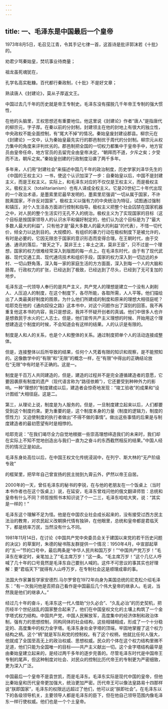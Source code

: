 ```yaml
---
---
---
```

title: 一、毛泽东是中国最后一个皇帝
---



1973年8月5日，毛召见江青，令其手记七律一首，这首诗是批评郭沫若《十批》的。

劝君少骂秦始皇，焚坑事业待商量；

祖龙虽死魂犹在，

孔学名高实粃糠。百代都行秦政制，《十批》不是好文章；

熟读唐人《封建论》，莫从子厚返文王。

中国过去几千年的历史就是帝王专制史。毛泽东没有摆脱几千年帝王专制的强大惯性，

在他的头脑里，王权思想还有重要地位。他这里说《封建论》作者“唐人”是指唐代的柳宗元，字子厚。在秦以前的分封制，封建领主在他的封地上有很大的独立性，中央政权不能全面控制，有“尾大不掉”的情况。秦始皇废封建设郡县。柳宗元在《封建论》一文中，认为秦始皇最先实行的郡邑制优于周代的分封制。柳宗元从权力集中的角度来评判优劣的。郡邑制把全国的一切权力都集中于皇帝手中，地方官员由皇帝任命，地方官员的去留完全由皇帝决定，“朝拜而不道，夕斥之矣；夕受而不法，朝斥之矣。”秦始皇创建的行政制度沿袭了两千多年。

多年来，人们用“封建社会”来描述中国几千年的政治制度，历史学家刘泽华先生的《中国的王权主义》一书，使这个认识加深了一步：自秦始皇以后，中国不是封建主义，而是王权主义。实际上，和毛泽东对应的不仅仅是王权主义，而是极权主义。极权主义（totalitarianism）也有人译成全权主义。它是20世纪二十年代出现的一个政治术语，是墨索里尼最早发明的，墨索里尼强调“一切从属于国家，不许脱离国家，不许反对国家”。极权主义以强有力的中央统治为特征，试图通过强制和镇压，对个人生活各方面进行控制和指导。极权主义把整个社会囚禁在国家机器之中，对人民的整个生活实行无孔不入的统治。极权主义为了实现国家的目标（这个目标是按国家领导人的认识水平和偏好制定的，他们认为这个目标是为了“最大多数人最大的利益”，只有他才是“最大多数人的最大的利益”的代表），不惜一切代价，倾全力以达到目的。大规模的、有组织的暴力行动在极权制度下是被允许的，有时是必要的，它因无限忠于国家的意识形态而变得合理。在王朝时代，由于交通、通讯的落后，“普天之下，莫非王土；率土之滨，莫非王臣”，只不过是一个理想，国家的权力很难经常深入到版图的每一点上。在毛泽东时代，由于有了现代武器、现代交通工具、现代通讯技术和组织手段，国家的权力深入到一切边远的乡村、一切山野角落，深入每一家的家庭生活的方方面面，深入到每一个人的大脑和肠胃。行政权力的扩张，已经达到了极致，已经达到了尽头，已经到了无可复加的地步。

毛泽东这一代领导人奉行的是共产主义，共产党人的理想是建立一个没有人剥削人、人压迫人的制度，在这个制度下，各尽所能，各取所需，人人平等。他们描绘出了人类最美好制度的图景。为什么他们所建成的制度和原来的理想大相径庭呢？哈耶克在他的《通向奴役之路》这本书中，对这个问题作出了深刻的回答。我不再重复他这本书的内容，我只是想说，我并不怀疑开创者的真诚。他们中很多人也许是想救民于水火的仁人志士。但是，他们宣传共产主义理想的时候、开始用这个理想建造这个制度的时候，不会知道会有这样的结果。人的认识是有限的。

制度是人和人的关系，也是个人和整体的关系。通过制度把单个人的活动连接成整体。

但是，连接整体以后所导致的结果，任何个人凭着有限的知识和观察，是不能预知的。这像数学中的“有限”和“无限”的概念一样，在“有限”中得出的正确结论放在“无限”中有时是不正确的。这是一。

制度是千百万人共同建造的，但是，建造的过程并不是完全遵循建造者的意愿，它要因袭原有制度的遗产（现代语言称为“路径依赖”），它还要受到种种外力的影响。一种“理想的”制度建成以后，建造者会惊奇地发现：“竣工验收”的成果和“设计图纸”大相径庭。这是二。

第三，从理论上说，制度是为人服务的。但是，一旦制度建立起来以后，人们都要受到这个制度约束。更为重要的是，这个制度本身的力量（制度的逻辑力，制度的惯性力）又迫使制度的执行者做出“不得不做的事情”。做出这些事情的后果是与制度建造者的最初愿望有时是相悖的。

哈耶克说：“在我们竭尽全力自觉地根据一些崇高理想缔造我们的未来时，我们却在实际上不知不觉地创造出与我们一直为之奋斗的东西截然相反的结果。”中国人经历的情况正是如此。

毛泽东身处高位以后，在中国王权文化传统浸润中，在列宁、斯大林的“无产阶级专政”

的框架里，把早年自己曾宣扬的民主抛到九霄云外，俨然以帝王自居。

2000年的一天，曾任毛泽东的秘书的李锐，在与他的老朋友在一个饭桌上（当时本书作者也在这个饭桌上）说，在延安，毛泽东曾戏问他的俄文翻译师哲：总统和皇帝有什么不同？师哲按照书本知识说了个一二三，毛泽东哈哈大笑，说：“其实是一样的！”

毛泽东这个理解不足为怪。他是在中国农业社会成长起来的，没有接受过西方民主法治的教育，对农民起义改朝换代情有独钟，在他眼里，总统和皇帝都是君临天下，都是统率万民，当然没有什么不同。

1981年11月14日，在讨论《中国共产党中央委员会关于建国以来党的若干历史问题的决议》的草案时，朱德的秘书陈友群提供一个情况：1950年4月，中宣部起草的“五一”节的口号中，最后两条是“中华人民共和国万岁！”“中国共产党万岁！”毛泽东在审定时，亲笔加上了“毛主席万岁！”这一条。“毛主席万岁！”这个几亿人呼喊了几十年的口号竟然是毛泽东自己要别人喊的。这件不可思议的事其实也好理解：要“君临天下”就得有人山呼万岁，在专制社会这是顺理成章的事。

法国大作家兼哲学家安德烈.马尔罗曾在1972年向身为美国总统的尼克松介绍毛泽东：“有一次我问他是否把自己看作是中国最后几个伟大皇帝的继承人。毛说，当然我是他们的继承人。”

经过几十年的奋斗，毛泽东这一代人借助“分久必合”、“久乱必治”的历史契机，把历经半个世纪战乱的国家整合起来了。他们在中国皇权文化的土壤上构筑了一个金字塔式权力结构。中国共产党，中国人民解放军，高度集中的经济体制和政治体制，强有力的思想控制，同构同体的社会结构，这些相辅相成，形成了一个十分稳定的、高度集中的权力金字塔。毛泽东身处金字塔的顶端，牢固地掌握了这个权力结构之柄。这个“柄”就是军队和党的控制权。有了这个权柄，他就比任何人强大，他就成了全国至高无上的政治权威、思想权威。民众的个体在这个权力结构里微不足道，他们只能为全国唯一的目标――共产主义献出一切。这个金字塔结构最早是由秦始皇建立起来的，是经过两千多年的逐步完善的。尽管毛泽东时代是中国帝王专制的尾声，但这种制度对社会、对民众的控制比历代帝王的专制更为严密细致，更为深入广泛。

中国最后一个皇帝不是袁世凯，而是毛泽东。毛泽东实际是现代中国的皇帝，但他比秦始皇和历代皇帝更加强大，统治更加严密。历代帝王可以像法皇路易十四那样说“朕即国家”，毛泽东的权限远远超过了他们，他可以说“朕即社会”。在毛泽东以下的各级领导机关，主要领导人都是毛泽东的臣下，但在他自己领导范围内像毛泽东一样行使权威。他们也是一个个土皇帝。